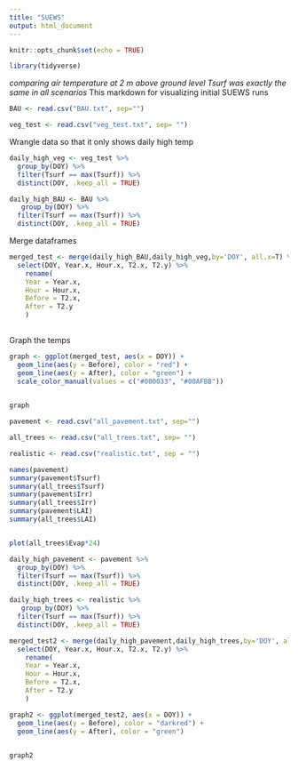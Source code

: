 ```yaml
---
title: "SUEWS"
output: html_document
---
```


```r
knitr::opts_chunk$set(echo = TRUE)
```

```r
library(tidyverse)
```
*comparing air temperature at 2 m above ground level*
*Tsurf was exactly the same in all scenarios*
This markdown for visualizing initial SUEWS runs
```r
BAU <- read.csv("BAU.txt", sep="")

veg_test <- read.csv("veg_test.txt", sep= "")

```
Wrangle data so that it only shows daily high temp 
```r
daily_high_veg <- veg_test %>% 
  group_by(DOY) %>%
  filter(Tsurf == max(Tsurf)) %>% 
  distinct(DOY, .keep_all = TRUE)

daily_high_BAU <- BAU %>% 
   group_by(DOY) %>%
  filter(Tsurf == max(Tsurf)) %>% 
  distinct(DOY, .keep_all = TRUE)
```

Merge dataframes 
```r
merged_test <- merge(daily_high_BAU,daily_high_veg,by='DOY', all.x=T) %>% 
  select(DOY, Year.x, Hour.x, T2.x, T2.y) %>% 
    rename(
    Year = Year.x, 
    Hour = Hour.x,
    Before = T2.x,
    After = T2.y
    )
  
```

Graph the temps
```r
graph <- ggplot(merged_test, aes(x = DOY)) +
  geom_line(aes(y = Before), color = "red") +
  geom_line(aes(y = After), color = "green") +
  scale_color_manual(values = c("#000033", "#00AFBB"))
  

graph


```
```r
pavement <- read.csv("all_pavement.txt", sep="")

all_trees <- read.csv("all_trees.txt", sep= "")

realistic <- read.csv("realistic.txt", sep = "")

```

```r
names(pavement)
summary(pavement$Tsurf)
summary(all_trees$Tsurf)
summary(pavement$Irr)
summary(all_trees$Irr)
summary(pavement$LAI)
summary(all_trees$LAI)


plot(all_trees$Evap*24)

```

```r
daily_high_pavement <- pavement %>% 
  group_by(DOY) %>%
  filter(Tsurf == max(Tsurf)) %>% 
  distinct(DOY, .keep_all = TRUE)

daily_high_trees <- realistic %>% 
   group_by(DOY) %>%
  filter(Tsurf == max(Tsurf)) %>% 
  distinct(DOY, .keep_all = TRUE)

```

```r
merged_test2 <- merge(daily_high_pavement,daily_high_trees,by='DOY', all.x=T) %>% 
  select(DOY, Year.x, Hour.x, T2.x, T2.y) %>% 
    rename(
    Year = Year.x, 
    Hour = Hour.x,
    Before = T2.x,
    After = T2.y
    )
```

```r
graph2 <- ggplot(merged_test2, aes(x = DOY)) +
  geom_line(aes(y = Before), color = "darkred") +
  geom_line(aes(y = After), color = "green") 
 

graph2
```

